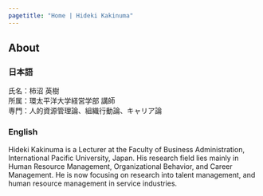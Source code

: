 ```yaml
---
pagetitle: "Home | Hideki Kakinuma"
---
```


## About {.tabset}


### 日本語
氏名：柿沼 英樹  
所属：環太平洋大学経営学部 講師  
専門：人的資源管理論、組織行動論、キャリア論  


### English
Hideki Kakinuma is a Lecturer at the Faculty of Business Administration, International Pacific University, Japan. His research field lies mainly in Human Resource Management, Organizational Behavior, and Career Management. He is now focusing on research into talent management, and human resource management in service industries.